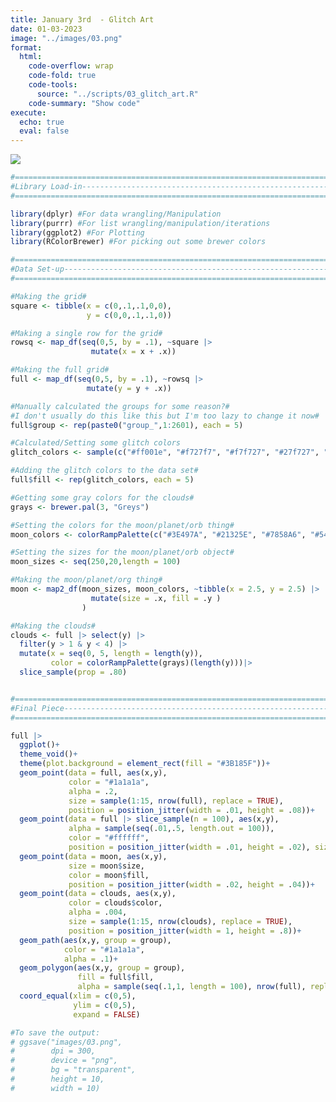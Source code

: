 ```yaml
---
title: January 3rd  - Glitch Art
date: 01-03-2023
image: "../images/03.png"
format:
  html:
    code-overflow: wrap
    code-fold: true
    code-tools:
      source: "../scripts/03_glitch_art.R"
    code-summary: "Show code"
execute:
  echo: true
  eval: false
---
```


![](/images/03.png){fig-alt="An icy looking planet in space. The image have a grid over it that appears to have some pixels that have glitched out." fig-align="center"}

```r
#=============================================================================#
#Library Load-in---------------------------------------------------------------
#=============================================================================#

library(dplyr) #For data wrangling/Manipulation
library(purrr) #For list wrangling/manipulation/iterations
library(ggplot2) #For Plotting
library(RColorBrewer) #For picking out some brewer colors

#=============================================================================#
#Data Set-up-------------------------------------------------------------------
#=============================================================================#

#Making the grid#
square <- tibble(x = c(0,.1,.1,0,0),
                 y = c(0,0,.1,.1,0))

#Making a single row for the grid#
rowsq <- map_df(seq(0,5, by = .1), ~square |>
                  mutate(x = x + .x))

#Making the full grid#
full <- map_df(seq(0,5, by = .1), ~rowsq |>
                 mutate(y = y + .x))

#Manually calculated the groups for some reason?#
#I don't usually do this like this but I'm too lazy to change it now#
full$group <- rep(paste0("group_",1:2601), each = 5)

#Calculated/Setting some glitch colors
glitch_colors <- sample(c("#ff001e", "#f727f7", "#f7f727", "#27f727", "#001eff", "#000000", "#ffffff", rep(NA, 100)), 2601, replace = TRUE)

#Adding the glitch colors to the data set#
full$fill <- rep(glitch_colors, each = 5)

#Getting some gray colors for the clouds#
grays <- brewer.pal(3, "Greys")

#Setting the colors for the moon/planet/orb thing#
moon_colors <- colorRampPalette(c("#3E497A", "#21325E", "#7858A6", "#548CA8", "#46C2CB", "#2D033B"))(100)

#Setting the sizes for the moon/planet/orb object#
moon_sizes <- seq(250,20,length = 100)

#Making the moon/planet/org thing#
moon <- map2_df(moon_sizes, moon_colors, ~tibble(x = 2.5, y = 2.5) |> 
                  mutate(size = .x, fill = .y )
                )

#Making the clouds#
clouds <- full |> select(y) |> 
  filter(y > 1 & y < 4) |> 
  mutate(x = seq(0, 5, length = length(y)), 
         color = colorRampPalette(grays)(length(y)))|> 
  slice_sample(prop = .80)


#=============================================================================#
#Final Piece-------------------------------------------------------------------
#=============================================================================#

full |>
  ggplot()+
  theme_void()+
  theme(plot.background = element_rect(fill = "#3B185F"))+
  geom_point(data = full, aes(x,y), 
             color = "#1a1a1a", 
             alpha = .2, 
             size = sample(1:15, nrow(full), replace = TRUE), 
             position = position_jitter(width = .01, height = .08))+
  geom_point(data = full |> slice_sample(n = 100), aes(x,y), 
             alpha = sample(seq(.01,.5, length.out = 100)), 
             color = "#ffffff", 
             position = position_jitter(width = .01, height = .02), size = .5)+
  geom_point(data = moon, aes(x,y), 
             size = moon$size, 
             color = moon$fill, 
             position = position_jitter(width = .02, height = .04))+
  geom_point(data = clouds, aes(x,y), 
             color = clouds$color, 
             alpha = .004, 
             size = sample(1:15, nrow(clouds), replace = TRUE), 
             position = position_jitter(width = 1, height = .8))+
  geom_path(aes(x,y, group = group), 
            color = "#1a1a1a", 
            alpha = .1)+
  geom_polygon(aes(x,y, group = group), 
               fill = full$fill, 
               alpha = sample(seq(.1,1, length = 100), nrow(full), replace = TRUE))+
  coord_equal(xlim = c(0,5), 
              ylim = c(0,5), 
              expand = FALSE)

#To save the output:
# ggsave("images/03.png",
#        dpi = 300,
#        device = "png",
#        bg = "transparent",
#        height = 10,
#        width = 10)
```